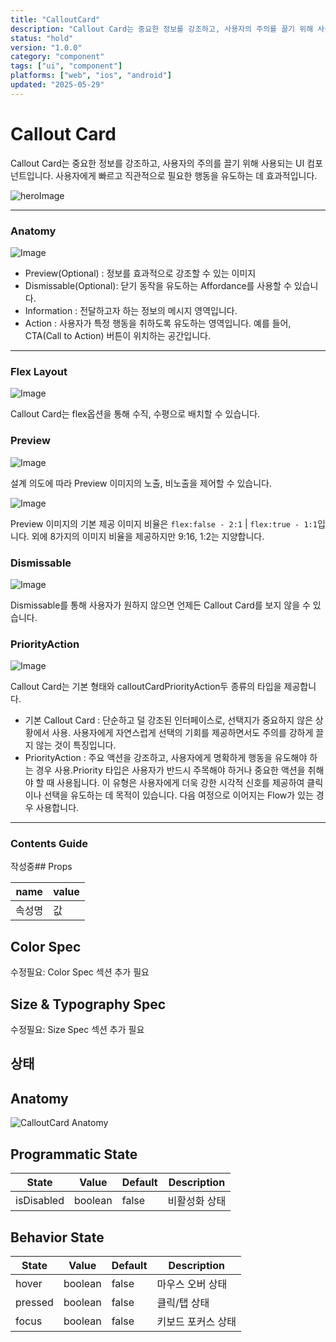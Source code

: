 ```yaml
---
title: "CalloutCard"
description: "Callout Card는 중요한 정보를 강조하고, 사용자의 주의를 끌기 위해 사용되는 UI 컴포넌트입니다. 사용자에게 빠르고 직관적으로 필요한 행동을 유도하는 데 효과적입니다."
status: "hold"
version: "1.0.0"
category: "component"
tags: ["ui", "component"]
platforms: ["web", "ios", "android"]
updated: "2025-05-29"
---
```


# Callout Card 

Callout Card는 중요한 정보를 강조하고, 사용자의 주의를 끌기 위해 사용되는 UI 컴포넌트입니다. 사용자에게 빠르고 직관적으로 필요한 행동을 유도하는 데 효과적입니다.

![heroImage](https://img.29cm.co.kr/next-edition/2024/08/22/acb8b4cd7cc24159b09a8b32f4055b7e_20240822002634.jpg)

---

### Anatomy

![Image](https://img.29cm.co.kr/next-edition/2024/08/23/0d7b45d3649d4b10ae8607004a788ad0_20240823143747.jpg)

-  Preview(Optional) : 정보를 효과적으로 강조할 수 있는 이미지
-  Dismissable(Optional): 닫기 동작을 유도하는 Affordance를 사용할 수 있습니다.
-  Information : 전달하고자 하는 정보의 메시지 영역입니다.
-  Action : 사용자가 특정 행동을 취하도록 유도하는 영역입니다. 예를 들어, CTA(Call to Action) 버튼이 위치하는 공간입니다.

---

### Flex Layout 

![Image](https://img.29cm.co.kr/next-edition/2024/08/23/09a85953008240f99d619bf2e7328a04_20240823144154.jpg)

Callout Card는 flex옵션을 통해 수직, 수평으로 배치할 수 있습니다.

### Preview

![Image](https://img.29cm.co.kr/next-edition/2024/08/23/41702e9fe6a04464b6c0511b6a96fe6a_20240823145454.jpg)

설계 의도에 따라 Preview 이미지의 노출, 비노출을 제어할 수 있습니다. 

![Image](https://img.29cm.co.kr/next-edition/2024/08/23/26aa95386371456e887a97763433ef0d_20240823160743.jpg)

Preview 이미지의 기본 제공 이미지 비율은 `flex:false - 2:1` | `flex:true - 1:1`입니다. 외에 8가지의 이미지 비율을 제공하지만 9:16, 1:2는 지양합니다.

### Dismissable

![Image](https://img.29cm.co.kr/next-edition/2024/08/26/0e61e311890e4e9287d0f79e0a0b9fc8_20240826135326.jpg)

Dismissable를 통해 사용자가 원하지 않으면 언제든 Callout Card를 보지 않을 수 있습니다.  

### PriorityAction 

![Image](https://img.29cm.co.kr/next-edition/2024/08/26/79b39148126743f3a8d8a3a40c89723b_20240826140512.jpg)

Callout Card는 기본 형태와 calloutCardPriorityAction두 종류의 타입을 제공합니다. 

- 기본 Callout Card : 단순하고 덜 강조된 인터페이스로, 선택지가 중요하지 않은 상황에서 사용. 사용자에게 자연스럽게 선택의 기회를 제공하면서도 주의를 강하게 끌지 않는 것이 특징입니다.
- PriorityAction : 주요 액션을 강조하고, 사용자에게 명확하게 행동을 유도해야 하는 경우 사용.Priority 타입은 사용자가 반드시 주목해야 하거나 중요한 액션을 취해야 할 때 사용됩니다. 이 유형은 사용자에게 더욱 강한 시각적 신호를 제공하여 클릭이나 선택을 유도하는 데 목적이 있습니다. 다음 여정으로 이어지는 Flow가 있는 경우 사용합니다.

---

### Contents Guide

작성중## Props

| name | value |
| --- | --- |
| 속성명 | 값 |

## Color Spec

수정필요: Color Spec 섹션 추가 필요

## Size & Typography Spec

수정필요: Size Spec 섹션 추가 필요

## 상태

## Anatomy

![CalloutCard Anatomy](/images/components/calloutcard/states/calloutcard-anatomy.jpg)

## Programmatic State

| State | Value | Default | Description |
| --- | --- | --- | --- |
| isDisabled | boolean | false | 비활성화 상태 |

## Behavior State

| State | Value | Default | Description |
| --- | --- | --- | --- |
| hover | boolean | false | 마우스 오버 상태 |
| pressed | boolean | false | 클릭/탭 상태 |
| focus | boolean | false | 키보드 포커스 상태 |

